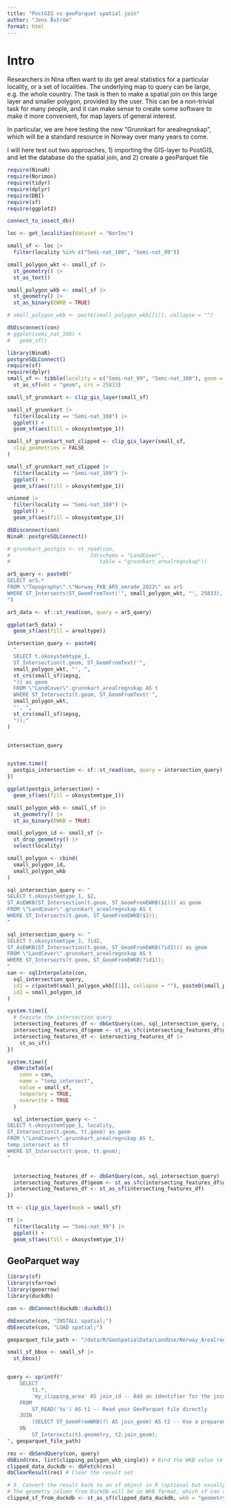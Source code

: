 ```yaml
---
title: "PostGIS vs geoParquet spatial join"
author: "Jens Åström"
format: html
---
```


# Intro
Researchers in Nina often want to do get areal statistics for a particular locality, or a set of localities. The underlying map to query can be large, e.g. the whole country. The task is then to make a spatial join on this large layer and smaller polygon, provided by the user. This can be a non-trivial task for many people, and it can make sense to create some software to make it more convenient, for map layers of general interest. 

In particular, we are here testing the new "Grunnkart for arealregnskap", which will be a standard resource in Norway over many years to come.

I will here test out two approaches, 1) importing the GIS-layer to PostGIS, and let the database do the spatial join, and 2) create a geoParquet file



```r
require(NinaR)
require(Norimon)
require(tidyr)
require(dplyr)
require(DBI)
require(sf)
require(ggplot2)
```

```r
connect_to_insect_db()

loc <- get_localities(dataset = "NorIns")

small_sf <- loc |>
  filter(locality %in% c("Semi-nat_100", "Semi-nat_99"))

small_polygon_wkt <- small_sf |>
  st_geometry() |>
  st_as_text()

small_polygon_wkb <- small_sf |>
  st_geometry() |>
  st_as_binary(EWKB = TRUE)

# small_polygon_wkb <- paste(small_polygon_wkb[[1]], collapse = "")

dbDisconnect(con)
# ggplot(semi_nat_100) +
#   geom_sf()
```

```r
library(NinaR)
postgreSQLConnect()
require(sf)
require(dplyr)
small_sf <- tibble(locality = c("Semi-nat_99", "Semi-nat_100"), geom = c("POLYGON ((1082500 7775000, 1082500 7775500, 1083000 7775500, 1083000 7775000, 1082500 7775000))", "POLYGON ((1019000 7842500, 1019000 7843000, 1019500 7843000, 1019500 7842500, 1019000 7842500))")) |>
  st_as_sf(wkt = "geom", crs = 25833)
```


```r
small_sf_grunnkart <- clip_gis_layer(small_sf)
```


```r
small_sf_grunnkart |>
  filter(locality == "Semi-nat_100") |>
  ggplot() +
  geom_sf(aes(fill = okosystemtype_1))
```

```r
small_sf_grunnkart_not_clipped <- clip_gis_layer(small_sf,
  clip_geometries = FALSE
)
```
```r
small_sf_grunnkart_not_clipped |>
  filter(locality == "Semi-nat_100") |>
  ggplot() +
  geom_sf(aes(fill = okosystemtype_1))
```


```r
unioned |>
  filter(locality == "Semi-nat_100") |>
  ggplot() +
  geom_sf(aes(fill = okosystemtype_1))
```



```r
dbDisconnect(con)
NinaR::postgreSQLConnect()

# grunnkart_postgis <- st_read(con,
#                          Id(schema = "LandCover",
#                             table = "grunnkart_arealregnskap"))
```


```r
ar5_query <- paste0("
SELECT ar5.*
FROM \"Topography\".\"Norway_FKB_AR5_omrade_2023\" as ar5
WHERE ST_Intersects(ST_GeomFromText('", small_polygon_wkt, "', 25833), ar5.geom);
")

ar5_data <- sf::st_read(con, query = ar5_query)
```

```r
ggplot(ar5_data) +
  geom_sf(aes(fill = arealtype))
```


```r
intersection_query <- paste0(
  "
  SELECT t.okosystemtype_1,
  ST_Intersection(t.geom, ST_GeomFromText('",
  small_polygon_wkt, "', ",
  st_crs(small_sf)$epsg,
  ")) as geom
  FROM \"LandCover\".grunnkart_arealregnskap AS t
  WHERE ST_Intersects(t.geom, ST_GeomFromText('",
  small_polygon_wkt,
  "', ",
  st_crs(small_sf)$epsg,
  "));"
)


intersection_query


system.time({
  postgis_intersection <- sf::st_read(con, query = intersection_query)
})
```
```r
ggplot(postgis_intersection) +
  geom_sf(aes(fill = okosystemtype_1))
```

```r
small_polygon_wkb <- small_sf |>
  st_geometry() |>
  st_as_binary(EWKB = TRUE)

small_polygon_id <- small_sf |>
  st_drop_geometry() |>
  select(locality)

small_polygon <- cbind(
  small_polygon_id,
  small_polygon_wkb
)

sql_intersection_query <- "
SELECT t.okosystemtype_1, $2,
ST_AsEWKB(ST_Intersection(t.geom, ST_GeomFromEWKB($1))) as geom
FROM \"LandCover\".grunnkart_arealregnskap AS t
WHERE ST_Intersects(t.geom, ST_GeomFromEWKB($1));
"

sql_intersection_query <- "
SELECT t.okosystemtype_1, ?id2,
ST_AsEWKB(ST_Intersection(t.geom, ST_GeomFromEWKB(?id1))) as geom
FROM \"LandCover\".grunnkart_arealregnskap AS t
WHERE ST_Intersects(t.geom, ST_GeomFromEWKB(?id1));
"
san <- sqlInterpolate(con,
  sql_intersection_query,
  id1 = c(paste0(small_polygon_wkb[[1]], collapse = ""), paste0(small_polygon_wkb[[2]], collapse = "")),
  id2 = small_polygon_id
)

system.time({
  # Execute the intersection query
  intersecting_features_df <- dbGetQuery(con, sql_intersection_query, params = list(small_polygon_wkb, small_polygon_id))
  intersecting_features_df$geom <- st_as_sfc(intersecting_features_df$geom, wkb = "geom", EWKB = TRUE)
  intersecting_features_df <- intersecting_features_df |>
    st_as_sf()
})
```

```r
system.time({
  dbWriteTable(
    conn = con,
    name = "temp_intersect",
    value = small_sf,
    temporary = TRUE,
    overwrite = TRUE
  )

  sql_intersection_query <- "
SELECT t.okosystemtype_1, locality,
ST_Intersection(t.geom, tt.geom) as geom
FROM \"LandCover\".grunnkart_arealregnskap AS t,
temp_intersect as tt
WHERE ST_Intersects(t.geom, tt.geom);
"


  intersecting_features_df <- dbGetQuery(con, sql_intersection_query)
  intersecting_features_df$geom <- st_as_sfc(intersecting_features_df$geom, wkb = "geom", EWKB = TRUE)
  intersecting_features_df <- st_as_sf(intersecting_features_df)
})
```

```r
tt <- clip_gis_layer(mask = small_sf)
```



```r
tt |>
  filter(locality == "Semi-nat_99") |>
  ggplot() +
  geom_sf(aes(fill = okosystemtype_1))
```


## GeoParquet way

```r
library(sf)
library(sfarrow)
library(geoarrow)
library(duckdb)
```


```r
con <- dbConnect(duckdb::duckdb())
```
```r
dbExecute(con, "INSTALL spatial;")
dbExecute(con, "LOAD spatial;")
```


```r
geoparquet_file_path <- "/data/R/GeoSpatialData/LandUse/Norway_Arealregnskap/Converted/03_25832_arealregnskap_gdb.parquet"

small_sf_bbox <- small_sf |>
  st_bbox()


query <- sprintf("
    SELECT
        t1.*,
        'my_clipping_area' AS join_id -- Add an identifier for the joining polygon
    FROM
        ST_READ('%s') AS t1 -- Read your GeoParquet file directly
    JOIN
        (SELECT ST_GeomFromWKB(?) AS join_geom) AS t2 -- Use a prepared statement placeholder for WKB
    ON
        ST_Intersects(t1.geometry, t2.join_geom);
", geoparquet_file_path)

res <- dbSendQuery(con, query)
dbBind(res, list(clipping_polygon_wkb_single)) # Bind the WKB value to the placeholder
clipped_data_duckdb <- dbFetch(res)
dbClearResult(res) # Clear the result set

# 3. Convert the result back to an sf object in R (optional but usually desired)
# The geometry column from DuckDB will be in WKB format, which sf can read.
clipped_sf_from_duckdb <- st_as_sf(clipped_data_duckdb, wkb = "geometry", crs = st_crs(clipping_polygon_r))
```


